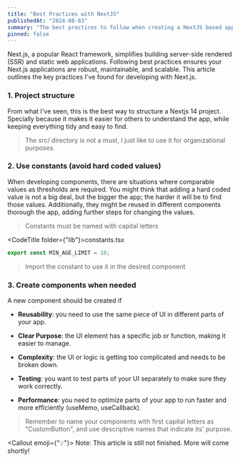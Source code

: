 ```yaml
---
title: "Best Practices with NextJS"
publishedAt: "2024-08-03"
summary: "The best practices to follow when creating a NextJS based app."
pinned: false
---
```


Next.js, a popular React framework, simplifies building server-side rendered (SSR) and static web applications. Following best practices ensures your Next.js applications are robust, maintainable, and scalable. This article outlines the key practices I've found for developing with Next.js.

<h3>1. Project structure</h3>

From what I've seen, this is the best way to structure a Nextjs 14 project. Specially
because it makes it easier for others to understand the app, while keeping everything
tidy and easy to find.

> The src/ directory is not a must, I just like to use it for organizational purposes.

<FileHierarchyViewer />

<h3>2. Use constants (avoid hard coded values)</h3>

When developing components, there are situations where comparable values as thresholds are required. You might think that adding a hard coded value is not a big deal, but the bigger the app; the harder it will be to find those values. Additionally, they might be reused in different components thorough the app, adding further steps for changing the values.

> Constants must be named with capital letters

<CodeTitle folder={"lib"}>constants.tsx</CodeTitle>

```javascript
export const MIN_AGE_LIMIT = 18;
```

> Import the constant to use it in the desired component

<h3>3. Create components when needed</h3>

A new component should be created if

- **Reusability**: you need to use the same piece of UI in different parts of your app.

- **Clear Purpose**: the UI element has a specific job or function, making it easier to manage.

- **Complexity**: the UI or logic is getting too complicated and needs to be broken down.

- **Testing**: you want to test parts of your UI separately to make sure they work correctly.

- **Performance**: you need to optimize parts of your app to run faster and more efficiently (useMemo, useCallback).

> Remember to name your components with first capital letters as "CustomButton", and use descriptive names that indicate its' purpose.

<Callout emoji={"💡"}>
  Note: This article is still not finished. More will come shortly!
</Callout>

